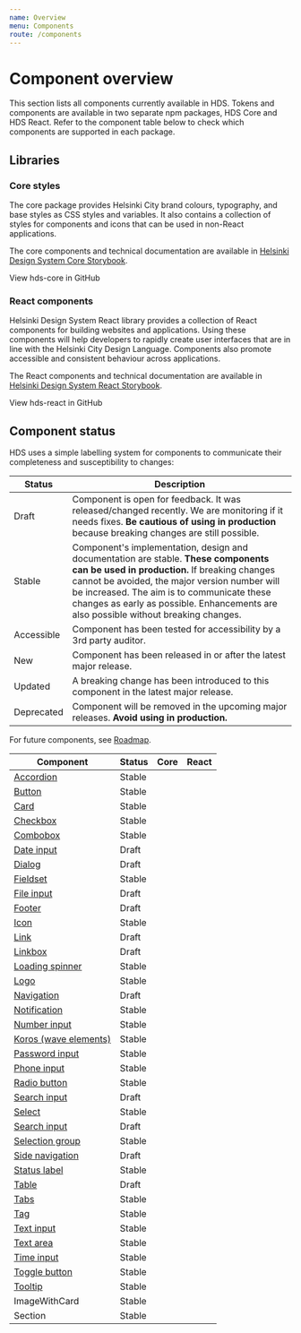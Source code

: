 ```yaml
---
name: Overview
menu: Components
route: /components
---
```





# Component overview

<LargeParagraph>
    This section lists all components currently available in HDS. Tokens and components are available in two separate npm packages, HDS Core and HDS React. Refer to the component table below to check which components are supported in each package. 
</LargeParagraph>

## Libraries

### Core styles

The core package provides Helsinki City brand colours, typography, and base styles as CSS styles and variables. It also contains a collection of styles for components and icons that can be used in non-React applications.

The core components and technical documentation are available in [Helsinki Design System Core Storybook](/storybook/core).

<Link href="https://github.com/City-of-Helsinki/helsinki-design-system/tree/master/packages/core" external>View hds-core in GitHub</Link>

### React components

Helsinki Design System React library provides a collection of React components for building websites and applications. Using these components will help developers to rapidly create user interfaces that are in line with the Helsinki City Design Language. Components also promote accessible and consistent behaviour across applications.

The React components and technical documentation are available in [Helsinki Design System React Storybook](/storybook/react).

<Link href="https://github.com/City-of-Helsinki/helsinki-design-system/tree/master/packages/react" external>View hds-react in GitHub</Link>

## Component status

HDS uses a simple labelling system for components to communicate their completeness and susceptibility to changes:

Status                                               | Description
-----------------------------------------------------|--------------
<StatusLabel type="alert">Draft</StatusLabel>  | Component is open for feedback. It was released/changed recently. We are monitoring if it needs fixes. **Be cautious of using in production** because breaking changes are still possible.
<StatusLabel type="info">Stable</StatusLabel>        | Component's implementation, design and documentation are stable. **These components can be used in production.** If breaking changes cannot be avoided, the major version number will be increased. The aim is to communicate these changes as early as possible. Enhancements are also possible without breaking changes.
<StatusLabel type="success">Accessible</StatusLabel> | Component has been tested for accessibility by a 3rd party auditor.
<StatusLabel>New</StatusLabel>                       | Component has been released in or after the latest major release.
<StatusLabel type="error">Updated</StatusLabel>      | A breaking change has been introduced to this component in the latest major release.
<StatusLabel type="error">Deprecated</StatusLabel>   | Component will be removed in the upcoming major releases. **Avoid using in production.**

For future components, see [Roadmap](/about/roadmap).

Component                                                        | Status                                               | Core                                                                              | React
-----------------------------------------------------------------|------------------------------------------------------|-----------------------------------------------------------------------------------|----------------------------------------------------------------------
[Accordion](/components/accordion)                               | <StatusLabel type="info">Stable</StatusLabel>        |                                                                                   | [<IconCheck/>](/storybook/react/?path=/story/components-accordion--default)
[Button](/components/button)                                     | <StatusLabel type="info">Stable</StatusLabel>        | [<IconCheck/>](/storybook/core/?path=/story/components-button--primary)           | [<IconCheck/>](/storybook/react/?path=/story/components-button--primary)
[Card](/components/card)                                         | <StatusLabel type="info">Stable</StatusLabel>        | [<IconCheck/>](/storybook/core/?path=/story/components-card--empty)               | [<IconCheck/>](/storybook/react/?path=/story/components-card--empty)
[Checkbox](/components/checkbox)                                 | <StatusLabel type="info">Stable</StatusLabel>        | [<IconCheck/>](/storybook/core/?path=/story/components-checkbox--default)         | [<IconCheck/>](/storybook/react/?path=/story/components-checkbox--default)
[Combobox](/components/dropdown)                                 | <StatusLabel type="info">Stable</StatusLabel>        |                                                                                   | [<IconCheck/>](/storybook/react/?path=/story/components-dropdowns-combobox--default)
[Date input](/components/date-input)                             | <StatusLabel type="alert">Draft</StatusLabel>        |                                                                                   | [<IconCheck/>](/storybook/react/?path=/story/components-dateinput--default)
[Dialog](/components/dialog)                                     | <StatusLabel type="alert">Draft</StatusLabel>        |                                                                                   | [<IconCheck/>](/storybook/react/?path=/story/components-dialog--default)
[Fieldset](/components/fieldset)                                 | <StatusLabel type="info">Stable</StatusLabel>        | [<IconCheck/>](/storybook/core/?path=/story/components-fieldset--default)         | [<IconCheck/>](/storybook/react/?path=/story/components-fieldset--default)
[File input](/components/file-input)                             | <StatusLabel type="alert">Draft</StatusLabel>        |                                                                                   | [<IconCheck/>](/storybook/react/?path=/story/components-fileinput--single)
[Footer](/components/footer)                                     | <StatusLabel type="alert">Draft</StatusLabel>        |                                                                                   | [<IconCheck/>](/storybook/react/?path=/story/components-footer--default)
[Icon](/components/icons)                                        | <StatusLabel type="info">Stable</StatusLabel>        | [<IconCheck/>](/storybook/core/?path=/story/icons-icons--discord)                 | [<IconCheck/>](/storybook/react/?path=/story/icons-some--icondiscord)
[Link](/components/link)                                         | <StatusLabel type="alert">Draft</StatusLabel>        | [<IconCheck/>](/storybook/core/?path=/story/components-link--default)             | [<IconCheck/>](/storybook/react/?path=/story/components-link--default)
[Linkbox](/components/linkbox)                                   | <StatusLabel type="alert">Draft</StatusLabel>        |                                                                                   | [<IconCheck/>](/storybook/react/?path=/story/components-linkbox-empty-for-custom-content--default)
[Loading spinner](/components/spinner)                           | <StatusLabel type="info">Stable</StatusLabel>        | [<IconCheck/>](/storybook/core/?path=/story/components-loading-spinner--default)  | [<IconCheck/>](/storybook/react/?path=/story/components-loadingspinner--default)
[Logo](/components/logo)                                         | <StatusLabel type="info">Stable</StatusLabel>        |                                                                                   | [<IconCheck/>](/storybook/react/?path=/story/components-logo--playground)
[Navigation](/components/navigation)                             | <StatusLabel type="alert">Draft</StatusLabel>        |                                                                                   | [<IconCheck/>](/storybook/react/?path=/story/components-navigation)
[Notification](/components/notification)                         | <StatusLabel type="info">Stable</StatusLabel>        | [<IconCheck/>](/storybook/core/?path=/story/components-notification--default)     | [<IconCheck/>](/storybook/react/?path=/story/components-notification--default)
[Number input](/components/number-input)                         | <StatusLabel type="info">Stable</StatusLabel>        | [<IconCheck/>](/storybook/core/?path=/story/components-number-input--default)     | [<IconCheck/>](/storybook/react/?path=/story/components-number-input--default)
[Koros (wave elements)](/components/koros)                       | <StatusLabel type="info">Stable</StatusLabel>        | [<IconCheck/>](/storybook/core/?path=/story/components-koros--basic)              | [<IconCheck/>](/storybook/react/?path=/story/components-koros--basic)
[Password input](/components/password-input)                     | <StatusLabel type="info">Stable</StatusLabel>        | [<IconCheck/>](/storybook/core/?path=/story/components-password-input--default)   | [<IconCheck/>](/storybook/react/?path=/story/components-password-input--default)
[Phone input](/components/phone-input)                           | <StatusLabel type="info">Stable</StatusLabel>        | [<IconCheck/>](/storybook/core/?path=/story/components-phone-input--default)      | [<IconCheck/>](/storybook/react/?path=/story/components-phoneinput--default)
[Radio button](/components/radio-button)                         | <StatusLabel type="info">Stable</StatusLabel>        | [<IconCheck/>](/storybook/core/?path=/story/components-radio-button--default)     | [<IconCheck/>](/storybook/react/?path=/story/components-radiobutton--default)
[Search input](/components/search-input)                         | <StatusLabel type="alert">Draft</StatusLabel>        | [<IconCheck/>](/storybook/core/?path=/story/components-search-input--default)     | [<IconCheck/>](/storybook/react/?path=/story/components-searchinput--default)
[Select](/components/dropdown)                                   | <StatusLabel type="info">Stable</StatusLabel>        |                                                                                   | [<IconCheck/>](/storybook/react/?path=/story/components-dropdowns-select--default)
[Search input](/components/search-input)                         | <StatusLabel type="alert">Draft</StatusLabel>        |                                                                                   | [<IconCheck/>](/storybook/react/?path=/story/components-searchinput--default)
[Selection group](/components/selection-group)                   | <StatusLabel type="info">Stable</StatusLabel>        | [<IconCheck/>](/storybook/core/?path=/story/components-selection-group--default)  | [<IconCheck/>](/storybook/react/?path=/story/components-selectiongroup--default)
[Side navigation](/components/side-navigation)                   | <StatusLabel type="alert">Draft</StatusLabel>        |                                                                                   | [<IconCheck/>](/storybook/react/?path=/story/components-sidenavigation--default)
[Status label](/components/status-label)                         | <StatusLabel type="info">Stable</StatusLabel>        | [<IconCheck/>](/storybook/core/?path=/story/components-status-label--default)     | [<IconCheck/>](/storybook/react/?path=/story/components-status-label)
[Table](/components/table)                                       | <StatusLabel type="alert">Draft</StatusLabel>        | [<IconCheck/>](/storybook/core/?path=/story/components-table--dark)               | [<IconCheck/>](/storybook/react/?path=/story/components-table--default)
[Tabs](/components/tabs)                                         | <StatusLabel type="info">Stable</StatusLabel>        |                                                                                   | [<IconCheck/>](/storybook/react/?path=/story/components-tabs--default)
[Tag](/components/tag)                                           | <StatusLabel type="info">Stable</StatusLabel>        | [<IconCheck/>](/storybook/core/?path=/story/components-tag--default)              | [<IconCheck/>](/storybook/react/?path=/story/components-tag--default)
[Text input](/components/text-field)                             | <StatusLabel type="info">Stable</StatusLabel>        | [<IconCheck/>](/storybook/core/?path=/story/components-text-input--default)       | [<IconCheck/>](/storybook/react/?path=/story/components-textinput--default)
[Text area](/components/text-field#text-area)                    | <StatusLabel type="info">Stable</StatusLabel>        | [<IconCheck/>](/storybook/core/?path=/story/components-textarea--default)         | [<IconCheck/>](/storybook/react/?path=/story/components-textarea--default)
[Time input](/components/time-input)                             | <StatusLabel type="info">Stable</StatusLabel>        |                                                                                   | [<IconCheck/>](/storybook/react/?path=/story/components-timeinput--default)
[Toggle button](/components/toggle)                              | <StatusLabel type="info">Stable</StatusLabel>        |                                                                                   | [<IconCheck/>](/storybook/react/?path=/story/components-togglebutton--default)
[Tooltip](/components/tooltip)                                   | <StatusLabel type="info">Stable</StatusLabel>        |                                                                                   | [<IconCheck/>](/storybook/react/?path=/story/components-tooltip--default)
ImageWithCard                                                    | <StatusLabel type="info">Stable</StatusLabel>        |                                                                                   | [<IconCheck/>](/storybook/react/?path=/story/components-imagewithcard--default)
Section                                                          | <StatusLabel type="info">Stable</StatusLabel>        |                                                                                   | [<IconCheck/>](/storybook/react/?path=/story/components-section--with-koros)
